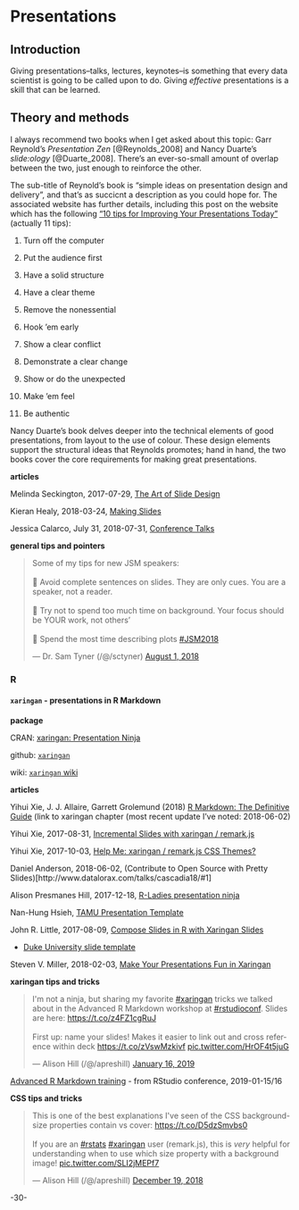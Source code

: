 # Presentations {#presentations}



## Introduction

Giving presentations--talks, lectures, keynotes--is something that every data scientist is going to be called upon to do. Giving _effective_ presentations is a skill that can be learned.


## Theory and methods

I always recommend two books when I get asked about this topic: Garr Reynold's _Presentation Zen_ [@Reynolds_2008] and Nancy Duarte's _slide:ology_ [@Duarte_2008]. There's an ever-so-small amount of overlap between the two, just enough to reinforce the other.

The sub-title of Reynold's book is "simple ideas on presentation design and delivery", and that's as succicnt a description as you could hope for. The associated website has further details, including this post on the website which has the following ["10 tips for Improving Your Presentations Today "](https://www.presentationzen.com/presentationzen/2014/11/10-tips-for-improving-your-presentations-lectures-speeches.html) (actually 11 tips):

1. Turn off the computer

2. Put the audience first

3. Have a solid structure

4. Have a clear theme

5. Remove the nonessential

6. Hook 'em early

7. Show a clear conflict

8. Demonstrate a clear change

9. Show or do the unexpected

10. Make 'em feel

11. Be authentic


Nancy Duarte's book delves deeper into the technical elements of good presentations, from layout to the use of colour. These design elements support the structural ideas that Reynolds promotes; hand in hand, the two books cover the core requirements for making great presentations.



**articles**


Melinda Seckington, 2017-07-29, [The Art of Slide Design](https://speakerdeck.com/mseckington/the-art-of-slide-design)

Kieran Healy, 2018-03-24, [Making Slides](https://kieranhealy.org/blog/archives/2018/03/24/making-slides/)

Jessica Calarco, July 31, 2018-07-31, [Conference Talks](http://www.jessicacalarco.com/tips-tricks/2018/7/31/conference-talks)


**general tips and pointers**

<blockquote class="twitter-tweet" data-lang="en"><p lang="en" dir="ltr">Some of my tips for new JSM speakers: <br><br>🔘 Avoid complete sentences on slides. They are only cues. You are a speaker, not a reader.<br><br>🔘 Try not to spend too much time on background. Your focus should be YOUR work, not others’ <br><br>🔘 Spend the most time describing plots <a href="https://twitter.com/hashtag/JSM2018?src=hash&amp;ref_src=twsrc%5Etfw">#JSM2018</a></p>&mdash; Dr. Sam Tyner (/@/sctyner) <a href="https://twitter.com/sctyner/status/1024776569271668736?ref_src=twsrc%5Etfw">August 1, 2018</a></blockquote>
<script async src="https://platform.twitter.com/widgets.js" charset="utf-8"></script>



### R


#### `xaringan` - presentations in R Markdown

**package**

CRAN: [xaringan: Presentation Ninja](https://cran.r-project.org/web/packages/xaringan/index.html)

github: [`xaringan`](https://github.com/yihui/xaringan)

wiki: [`xaringan` wiki](https://github.com/yihui/xaringan/wiki)

**articles**

Yihui Xie, J. J. Allaire, Garrett Grolemund (2018) [R Markdown: The Definitive Guide](https://bookdown.org/yihui/rmarkdown/xaringan.html) (link to xaringan chapter (most recent update I've noted: 2018-06-02)

Yihui Xie, 2017-08-31, [Incremental Slides with xaringan / remark.js](https://slides.yihui.name/xaringan/incremental.html#1)

Yihui Xie, 2017-10-03, [Help Me: xaringan / remark.js CSS Themes?](https://yihui.name/en/2017/10/xaringan-themes/)

Daniel Anderson, 2018-06-02, (Contribute to Open Source with Pretty Slides)[http://www.datalorax.com/talks/cascadia18/#1]

Alison Presmanes Hill, 2017-12-18, [R-Ladies presentation ninja](https://alison.rbind.io/post/r-ladies-slides/)

Nan-Hung Hsieh, [TAMU Presentation Template](https://nanhung.rbind.io/slide/tamu-slide-template.html#1)

John R. Little, 2017-08-09, [Compose Slides in R with Xaringan Slides](https://www.johnlittle.info/post/compose-slides-in-r-with-xaringan-slides/)

* [Duke University slide template](https://github.com/libjohn/slide-template-dukeu)

Steven V. Miller, 2018-02-03, [Make Your Presentations Fun in Xaringan](http://svmiller.com/blog/2018/02/r-markdown-xaringan-theme/)

**xaringan tips and tricks**

<blockquote class="twitter-tweet" data-lang="en"><p lang="en" dir="ltr">I&#39;m not a ninja, but sharing my favorite <a href="https://twitter.com/hashtag/xaringan?src=hash&amp;ref_src=twsrc%5Etfw">#xaringan</a> tricks we talked about in the Advanced R Markdown workshop at <a href="https://twitter.com/hashtag/rstudioconf?src=hash&amp;ref_src=twsrc%5Etfw">#rstudioconf</a>. Slides are here: <a href="https://t.co/z4FZ1cgRuJ">https://t.co/z4FZ1cgRuJ</a><br><br>First up: name your slides! Makes it easier to link out and cross reference within deck <a href="https://t.co/zVswMzkivf">https://t.co/zVswMzkivf</a> <a href="https://t.co/HrOF4t5juG">pic.twitter.com/HrOF4t5juG</a></p>&mdash; Alison Hill (/@/apreshill) <a href="https://twitter.com/apreshill/status/1085659933238976513?ref_src=twsrc%5Etfw">January 16, 2019</a></blockquote>
<script async src="https://platform.twitter.com/widgets.js" charset="utf-8"></script>

[Advanced R Markdown training](http://arm.rbind.io/) - from RStudio conference, 2019-01-15/16


**CSS tips and tricks**

<blockquote class="twitter-tweet" data-lang="en"><p lang="en" dir="ltr">This is one of the best explanations I&#39;ve seen of the CSS background-size properties contain vs cover: <a href="https://t.co/D5dzSmvbs0">https://t.co/D5dzSmvbs0</a><br><br>If you are an <a href="https://twitter.com/hashtag/rstats?src=hash&amp;ref_src=twsrc%5Etfw">#rstats</a> <a href="https://twitter.com/hashtag/xaringan?src=hash&amp;ref_src=twsrc%5Etfw">#xaringan</a> user (remark.js), this is *very* helpful for understanding when to use which size property with a background image! <a href="https://t.co/SLI2jMEPf7">pic.twitter.com/SLI2jMEPf7</a></p>&mdash; Alison Hill (/@/apreshill) <a href="https://twitter.com/apreshill/status/1075239136691277824?ref_src=twsrc%5Etfw">December 19, 2018</a></blockquote>
<script async src="https://platform.twitter.com/widgets.js" charset="utf-8"></script>



-30-
